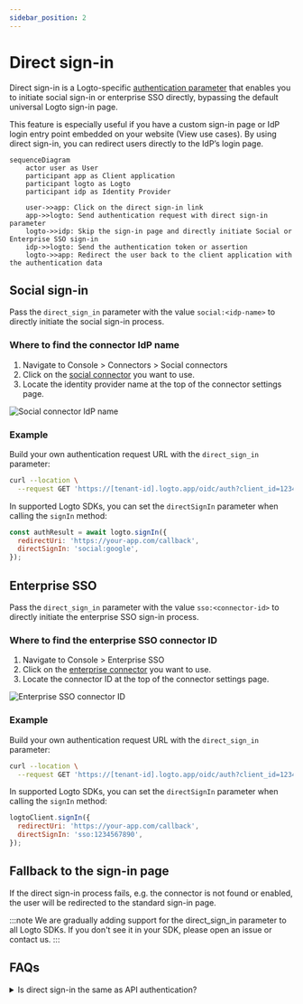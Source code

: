 ```yaml
---
sidebar_position: 2
---
```


# Direct sign-in

Direct sign-in is a Logto-specific [authentication parameter](/end-user-flows/authentication-parameters) that enables you to initiate social sign-in or enterprise SSO directly, bypassing the default universal Logto sign-in page.

This feature is especially useful if you have a custom sign-in page or IdP login entry point embedded on your website (View use cases). By using direct sign-in, you can redirect users directly to the IdP’s login page.

```mermaid
sequenceDiagram
    actor user as User
    participant app as Client application
    participant logto as Logto
    participant idp as Identity Provider

    user->>app: Click on the direct sign-in link
    app->>logto: Send authentication request with direct sign-in parameter
    logto->>idp: Skip the sign-in page and directly initiate Social or Enterprise SSO sign-in
    idp->>logto: Send the authentication token or assertion
    logto->>app: Redirect the user back to the client application with the authentication data
```

## Social sign-in

Pass the `direct_sign_in` parameter with the value `social:<idp-name>` to directly initiate the social sign-in process.

### Where to find the connector IdP name

1. Navigate to <CloudLink to="/connectors/social">Console > Connectors > Social connectors</CloudLink>
2. Click on the [social connector](/connectors/social-connectors) you want to use.
3. Locate the identity provider name at the top of the connector settings page.

![Social connector IdP name](./assets/direct-sign-in-social-name.png)

### Example

Build your own authentication request URL with the `direct_sign_in` parameter:

```sh
curl --location \
  --request GET 'https://[tenant-id].logto.app/oidc/auth?client_id=1234567890&...&direct_sign_in=social:google'
```

In supported Logto SDKs, you can set the `directSignIn` parameter when calling the `signIn` method:

```javascript
const authResult = await logto.signIn({
  redirectUri: 'https://your-app.com/callback',
  directSignIn: 'social:google',
});
```

## Enterprise SSO

Pass the `direct_sign_in` parameter with the value `sso:<connector-id>` to directly initiate the enterprise SSO sign-in process.

### Where to find the enterprise SSO connector ID

1. Navigate to <CloudLink to="/enterprise-sso">Console > Enterprise SSO</CloudLink>
2. Click on the [enterprise connector](/connectors/enterprise-connectors) you want to use.
3. Locate the connector ID at the top of the connector settings page.

![Enterprise SSO connector ID](./assets/direct-sign-in-enterprise-sso.png)

### Example

Build your own authentication request URL with the `direct_sign_in` parameter:

```sh
curl --location \
  --request GET 'https://[tenant-id].logto.app/oidc/auth?client_id=1234567890&...&direct_sign_in=sso:1234567890'
```

In supported Logto SDKs, you can set the `directSignIn` parameter when calling the `signIn` method:

```javascript
logtoClient.signIn({
  redirectUri: 'https://your-app.com/callback',
  directSignIn: 'sso:1234567890',
});
```

## Fallback to the sign-in page

If the direct sign-in process fails, e.g. the connector is not found or enabled, the user will be redirected to the standard sign-in page.

:::note
We are gradually adding support for the direct_sign_in parameter to all Logto SDKs. If you don't see it in your SDK, please open an issue or contact us.
:::

## FAQs

<details>
  <summary>Is direct sign-in the same as API authentication?</summary>

No, direct sign-in is a user flow parameter that allows you to skip the default Logto sign-in page and redirect users directly to the social or enterprise SSO provider's login page. Unlike API based authentication, user still needs to be first redirected to the Logto authentication endpoint to initiate the sign-in process.

</details>
